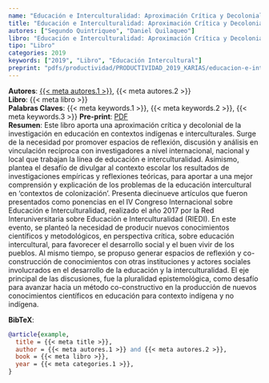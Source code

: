 ```yaml
---
name: "Educación e Interculturalidad: Aproximación Crítica y Decolonial en Contexto Indígena"
title: "Educación e Interculturalidad: Aproximación Crítica y Decolonial en Contexto Indígena"
autores: ["Segundo Quintriqueo", "Daniel Quilaqueo"]
libro: "Educación e Interculturalidad: Aproximación Crítica y Decolonial en Contexto Indígena"
tipo: "Libro"
categories: 2019
keywords: ["2019", "Libro", "Educación Intercultural"]
preprint: "pdfs/productividad/PRODUCTIVIDAD_2019_KARIAS/educacion-e-interculturalidad_Cap_libros.pdf"
---
```

**Autores**: [{{< meta autores.1 >}}](../members/current/Segundo Quintriqueo.qmd), {{< meta autores.2 >}}  
**Libro**: {{< meta libro >}}   
**Palabras Claves**: {{< meta keywords.1 >}}, {{< meta keywords.2 >}}, {{< meta keywords.3 >}} 
**Pre-print**: [PDF](../{{< meta preprint >}})  
**Resumen**: Este libro aporta una aproximación crítica y decolonial de la investigación en 
educación en contextos indígenas e interculturales. Surge de la necesidad por 
promover espacios de reflexión, discusión y análisis en vinculación recíproca con investigadores a nivel internacional, nacional y local que trabajan la línea de educación e interculturalidad. Asimismo, plantea el desafío de divulgar al contexto escolar los resultados de investigaciones empíricas y reflexiones teóricas, para aportar a una mejor comprensión y explicación de los problemas de la educación intercultural en ‘contextos de colonización’. Presenta diecinueve artículos que fueron presentados como ponencias en el IV Congreso Internacional sobre Educación e Interculturalidad, realizado el año 2017 por la Red Interuniversitaria sobre Educación e Interculturalidad (RIEDI). En este evento, se planteó la necesidad de producir nuevos conocimientos científicos y metodológicos, en perspectiva crítica, sobre educación intercultural, para favorecer el desarrollo social y el buen vivir de los pueblos. Al mismo tiempo, se propuso generar espacios de reflexión y co-construcción de conocimientos con otras instituciones y actores sociales involucrados en el desarrollo de la educación y la interculturalidad. El eje principal de las discusiones, fue la pluralidad epistemológica, como desafío para avanzar hacia un método co-constructivo en la producción de nuevos conocimientos científicos en educación para contexto indígena y no indígena.   


**BibTeX**:
```bibtex
@article{example,
  title = {{< meta title >}},
  author = {{< meta autores.1 >}} and {{< meta autores.2 >}},
  book = {{< meta libro >}},
  year = {{< meta categories.1 >}},
}
```
